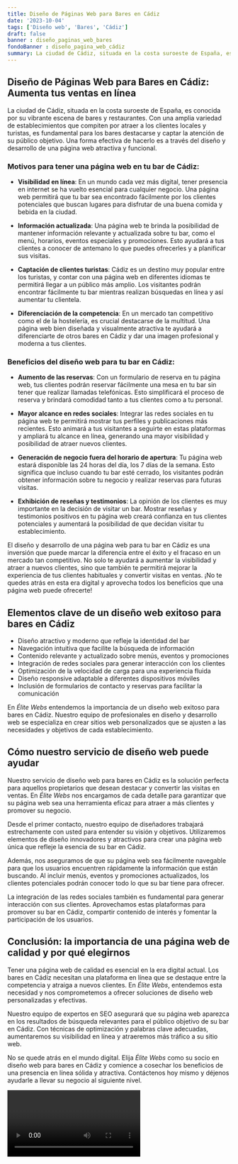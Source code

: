 ```yaml
---
title: Diseño de Páginas Web para Bares en Cádiz
date: '2023-10-04'
tags: ['Diseño web', 'Bares', 'Cádiz']
draft: false
banner : diseño_paginas_web_bares
fondoBanner : diseño_pagina_web_cádiz
summary: La ciudad de Cádiz, situada en la costa suroeste de España, es conocida por su vibrante escena de bares y restaurantes. Con una amplia variedad de establecimientos que compiten por atraer a los clientes locales y turistas, es fundamental para los bares destacarse y captar la atención de su público objetivo. Una forma efectiva de hacerlo es a través del diseño y desarrollo de una página web atractiva y funcional.
---
```


## Diseño de Páginas Web para Bares en Cádiz: Aumenta tus ventas en línea

La ciudad de Cádiz, situada en la costa suroeste de España, es conocida por su vibrante escena de bares y restaurantes. Con una amplia variedad de establecimientos que compiten por atraer a los clientes locales y turistas, es fundamental para los bares destacarse y captar la atención de su público objetivo. Una forma efectiva de hacerlo es a través del diseño y desarrollo de una página web atractiva y funcional.

### Motivos para tener una página web en tu bar de Cádiz:

- **Visibilidad en línea**: En un mundo cada vez más digital, tener presencia en internet se ha vuelto esencial para cualquier negocio. Una página web permitirá que tu bar sea encontrado fácilmente por los clientes potenciales que buscan lugares para disfrutar de una buena comida y bebida en la ciudad.

- **Información actualizada**: Una página web te brinda la posibilidad de mantener información relevante y actualizada sobre tu bar, como el menú, horarios, eventos especiales y promociones. Esto ayudará a tus clientes a conocer de antemano lo que puedes ofrecerles y a planificar sus visitas.

- **Captación de clientes turistas**: Cádiz es un destino muy popular entre los turistas, y contar con una página web en diferentes idiomas te permitirá llegar a un público más amplio. Los visitantes podrán encontrar fácilmente tu bar mientras realizan búsquedas en línea y así aumentar tu clientela.

- **Diferenciación de la competencia**: En un mercado tan competitivo como el de la hostelería, es crucial destacarse de la multitud. Una página web bien diseñada y visualmente atractiva te ayudará a diferenciarte de otros bares en Cádiz y dar una imagen profesional y moderna a tus clientes.

### Beneficios del diseño web para tu bar en Cádiz:

- **Aumento de las reservas**: Con un formulario de reserva en tu página web, tus clientes podrán reservar fácilmente una mesa en tu bar sin tener que realizar llamadas telefónicas. Esto simplificará el proceso de reserva y brindará comodidad tanto a tus clientes como a tu personal.

- **Mayor alcance en redes sociales**: Integrar las redes sociales en tu página web te permitirá mostrar tus perfiles y publicaciones más recientes. Esto animará a tus visitantes a seguirte en estas plataformas y ampliará tu alcance en línea, generando una mayor visibilidad y posibilidad de atraer nuevos clientes.

- **Generación de negocio fuera del horario de apertura**: Tu página web estará disponible las 24 horas del día, los 7 días de la semana. Esto significa que incluso cuando tu bar esté cerrado, los visitantes podrán obtener información sobre tu negocio y realizar reservas para futuras visitas.

- **Exhibición de reseñas y testimonios**: La opinión de los clientes es muy importante en la decisión de visitar un bar. Mostrar reseñas y testimonios positivos en tu página web creará confianza en tus clientes potenciales y aumentará la posibilidad de que decidan visitar tu establecimiento.

El diseño y desarrollo de una página web para tu bar en Cádiz es una inversión que puede marcar la diferencia entre el éxito y el fracaso en un mercado tan competitivo. No solo te ayudará a aumentar la visibilidad y atraer a nuevos clientes, sino que también te permitirá mejorar la experiencia de tus clientes habituales y convertir visitas en ventas. ¡No te quedes atrás en esta era digital y aprovecha todos los beneficios que una página web puede ofrecerte!

<GifSeo />

<Cta />

## Elementos clave de un diseño web exitoso para bares en Cádiz

- Diseño atractivo y moderno que refleje la identidad del bar
- Navegación intuitiva que facilite la búsqueda de información
- Contenido relevante y actualizado sobre menús, eventos y promociones
- Integración de redes sociales para generar interacción con los clientes
- Optimización de la velocidad de carga para una experiencia fluida
- Diseño responsive adaptable a diferentes dispositivos móviles
- Inclusión de formularios de contacto y reservas para facilitar la comunicación

En *Élite Webs* entendemos la importancia de un diseño web exitoso para bares en Cádiz. Nuestro equipo de profesionales en diseño y desarrollo web se especializa en crear sitios web personalizados que se ajusten a las necesidades y objetivos de cada establecimiento.

## Cómo nuestro servicio de diseño web puede ayudar

Nuestro servicio de diseño web para bares en Cádiz es la solución perfecta para aquellos propietarios que desean destacar y convertir las visitas en ventas. En *Élite Webs* nos encargamos de cada detalle para garantizar que su página web sea una herramienta eficaz para atraer a más clientes y promover su negocio.

Desde el primer contacto, nuestro equipo de diseñadores trabajará estrechamente con usted para entender su visión y objetivos. Utilizaremos elementos de diseño innovadores y atractivos para crear una página web única que refleje la esencia de su bar en Cádiz.

Además, nos aseguramos de que su página web sea fácilmente navegable para que los usuarios encuentren rápidamente la información que están buscando. Al incluir menús, eventos y promociones actualizados, los clientes potenciales podrán conocer todo lo que su bar tiene para ofrecer.

La integración de las redes sociales también es fundamental para generar interacción con sus clientes. Aprovechamos estas plataformas para promover su bar en Cádiz, compartir contenido de interés y fomentar la participación de los usuarios.

## Conclusión: la importancia de una página web de calidad y por qué elegirnos

Tener una página web de calidad es esencial en la era digital actual. Los bares en Cádiz necesitan una plataforma en línea que se destaque entre la competencia y atraiga a nuevos clientes. En *Élite Webs*, entendemos esta necesidad y nos comprometemos a ofrecer soluciones de diseño web personalizadas y efectivas.

Nuestro equipo de expertos en SEO asegurará que su página web aparezca en los resultados de búsqueda relevantes para el público objetivo de su bar en Cádiz. Con técnicas de optimización y palabras clave adecuadas, aumentaremos su visibilidad en línea y atraeremos más tráfico a su sitio web.

No se quede atrás en el mundo digital. Elija *Élite Webs* como su socio en diseño web para bares en Cádiz y comience a cosechar los beneficios de una presencia en línea sólida y atractiva. Contáctenos hoy mismo y déjenos ayudarle a llevar su negocio al siguiente nivel.

<Video />

<CtaBot job='Bares' city='Cádiz'/>

<Gmaps query='Cádiz+españa+maps' />